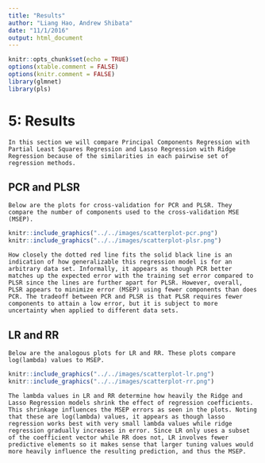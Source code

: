 ```yaml
---
title: "Results"
author: "Liang Hao, Andrew Shibata"
date: "11/1/2016"
output: html_document
---
```

```r
knitr::opts_chunk$set(echo = TRUE)
options(xtable.comment = FALSE)
options(knitr.comment = FALSE)
library(glmnet)
library(pls)
```

# 5: Results

    In this section we will compare Principal Components Regression with Partial Least Squares Regression and Lasso Regression with Ridge Regression because of the similarities in each pairwise set of regression methods.
    
## PCR and PLSR

    Below are the plots for cross-validation for PCR and PLSR. They compare the number of components used to the cross-validation MSE (MSEP). 
    
```r
knitr::include_graphics("../../images/scatterplot-pcr.png")
knitr::include_graphics("../../images/scatterplot-plsr.png")
``` 

    How closely the dotted red line fits the solid black line is an indication of how generalizable this regression model is for an arbitrary data set. Informally, it appears as though PCR better matches up the expected error with the training set error compared to PLSR since the lines are further apart for PLSR. However, overall, PLSR appears to minimize error (MSEP) using fewer components than does PCR. The tradeoff between PCR and PLSR is that PLSR requires fewer components to attain a low error, but it is subject to more uncertainty when applied to different data sets.
    
## LR and RR
    Below are the analogous plots for LR and RR. These plots compare log(lambda) values to MSEP.

```r
knitr::include_graphics("../../images/scatterplot-lr.png")
knitr::include_graphics("../../images/scatterplot-rr.png")
``` 

    The lambda values in LR and RR determine how heavily the Ridge and Lasso Regression models shrink the effect of regression coefficients. This shrinkage influences the MSEP errors as seen in the plots. Noting that these are log(lambda) values, it appears as though lasso regression works best with very small lambda values while ridge regression gradually increases in error. Since LR only uses a subset of the coefficient vector while RR does not, LR involves fewer predictive elements so it makes sense that larger tuning values would more heavily influence the resulting prediction, and thus the MSEP. 